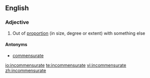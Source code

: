 ==English==

===Adjective===
{{en-adj}}

# Out of [[proportion]] (in size, degree or extent) with something else

====Antonyms====
* [[commensurate]]


[[io:incommensurate]]
[[te:incommensurate]]
[[vi:incommensurate]]
[[zh:incommensurate]]
